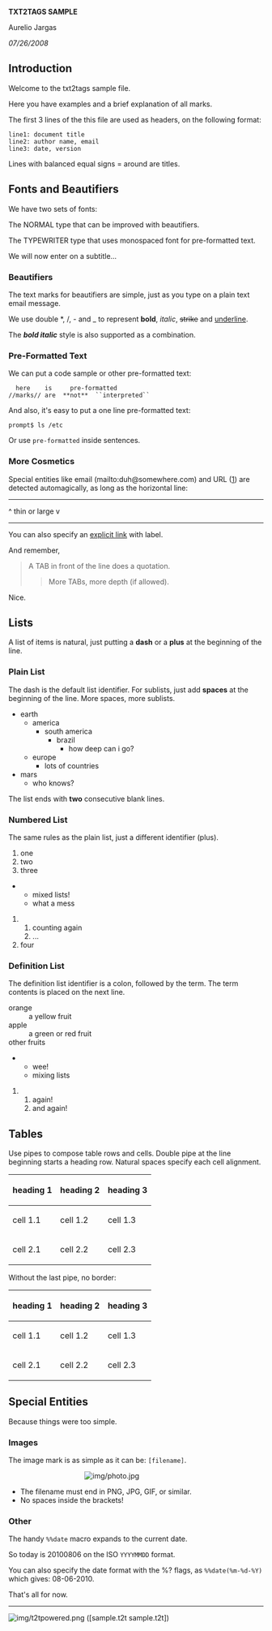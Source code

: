 '''TXT2TAGS SAMPLE'''

Aurelio Jargas

''07/26/2008''


== Introduction ==

Welcome to the txt2tags sample file.

Here you have examples and a brief explanation of all
marks.

The first 3 lines of the this file are used as headers,
on the following format:

<pre>
line1: document title
line2: author name, email
line3: date, version
</pre>

Lines with balanced equal signs = around are titles.

== Fonts and Beautifiers ==

We have two sets of fonts:

The NORMAL type that can be improved with beautifiers.

The TYPEWRITER type that uses monospaced font for
pre-formatted text.

We will now enter on a subtitle...

=== Beautifiers ===

The text marks for beautifiers are simple, just as you
type on a plain text email message.

We use double *, /, - and _ to represent '''bold''',
''italic'', <s>strike</s> and <u>underline</u>.

The '''''bold italic''''' style is also supported as a
combination.

=== Pre-Formatted Text ===

We can put a code sample or other pre-formatted text:

<pre>
  here    is     pre-formatted
//marks// are  **not**  ``interpreted``
</pre>

And also, it's easy to put a one line pre-formatted
text:

<pre>
prompt$ ls /etc
</pre>

Or use <tt>pre-formatted</tt> inside sentences.

=== More Cosmetics ===

Special entities like email (mailto:duh@somewhere.com) and
URL ([http://www.duh.com]) are detected automagically,
as long as the horizontal line:

----

^ thin or large v

----

You can also specify an [http://duh.org explicit link]
with label.

And remember,

	<blockquote>
A TAB in front of the line does a quotation.
		<blockquote>
More TABs, more depth (if allowed).
		</blockquote>
	</blockquote>

Nice.

== Lists ==

A list of items is natural, just putting a '''dash''' or
a '''plus''' at the beginning of the line.

=== Plain List ===

The dash is the default list identifier. For sublists,
just add '''spaces''' at the beginning of the line. More
spaces, more sublists.

* earth
** america
*** south america
**** brazil
***** how deep can i go?
** europe
*** lots of countries
* mars
** who knows?

The list ends with '''two''' consecutive blank lines.

=== Numbered List ===

The same rules as the plain list, just a different
identifier (plus).

# one
# two
# three
** mixed lists!
** what a mess
### counting again
### ...
# four

=== Definition List ===

The definition list identifier is a colon, followed by
the term. The term contents is placed on the next line.

; orange
: a yellow fruit
; apple
: a green or red fruit
; other fruits
** wee!
** mixing lists
### again!
### and again!

== Tables ==

Use pipes to compose table rows and cells.
Double pipe at the line beginning starts a heading row.
Natural spaces specify each cell alignment.

{| align="center" border="1" cellpadding="4"
|-
! heading 1 !! heading 2 !! heading 3
|-
| cell 1.1 || cell 1.2 || cell 1.3
|-
| cell 2.1 || cell 2.2 || cell 2.3
|}

Without the last pipe, no border:

{| align="center" cellpadding="4"
|-
! heading 1 !! heading 2 !! heading 3
|-
| cell 1.1 || cell 1.2 || cell 1.3
|-
| cell 2.1 || cell 2.2 || cell 2.3
|}

== Special Entities ==

Because things were too simple.

=== Images ===

The image mark is as simple as it can be: <tt>[filename]</tt>.

                      [[Image:img/photo.jpg|center]]  

* The filename must end in PNG, JPG, GIF, or similar.
* No spaces inside the brackets!

=== Other ===

The handy <tt>%%date</tt> macro expands to the current date.

So today is 20100806 on the ISO <tt>YYYYMMDD</tt> format.

You can also specify the date format with the %? flags,
as <tt>%%date(%m-%d-%Y)</tt> which gives: 08-06-2010.

That's all for now.

----

[[Image:img/t2tpowered.png|left]] ([sample.t2t sample.t2t])

<!-- wiki code generated by txt2tags 2.6b (http://txt2tags.org) -->
<!-- cmdline: txt2tags -t wiki samples/sample.t2t -->
